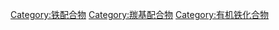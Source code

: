 [[Category:铁配合物|Category:铁配合物]]
[[Category:羰基配合物|Category:羰基配合物]]
[[Category:有机铁化合物|Category:有机铁化合物]]